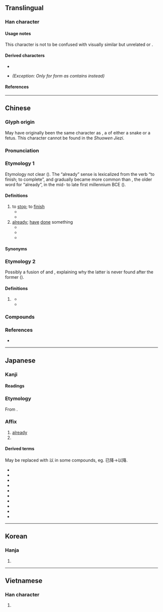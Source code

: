 {{also|己|巳}}
{{character info}}
==Translingual==
{{stroke order|strokes=3}}
{{stroke order|type=animate}}

===Han character===
{{Han char|rn=49|rad=己|as=00|sn=3|var=1|four=17717|canj=SU,XSU|ids=⿻コ乚}}

====Usage notes====
This character is not to be confused with visually similar but unrelated {{l|mul|己}} or {{l|mul|巳}}.

====Derived characters====
* {{l|mul|[[𠖰]], [[𡉏]], [[𡴾]], [[𢩽]], [[𨑓]], [[𤣱]], [[𥝗]], [[𫧟]], [[𬜒]], [[𧿆]], [[𩨕]], [[𩝮]], [[𬀺]], [[𥮄]]}}
* {{l|mul|[[𤏁]]}} ''(Exception: Only for {{w|zh:中文標準交換碼|Taiwan character}} form as {{w|Hong Kong Supplementary Character Set|Hong Kong character}} contains {{l|mul|己}} instead)''

====References====
{{Han ref|kx=0326.110|dkj=08743|dj=0630.110|hdz=20984.010|uh=5DF2}}

----

==Chinese==
{{zh-forms}}

===Glyph origin===
May have originally been the same character as {{zh-l|*巳}}, a {{liushu|p|nocap=y}} of either a snake or a fetus. This character cannot be found in the ''Shuowen Jiezi''.

===Pronunciation===
{{zh-pron
|m=yǐ
|m-s=
|c=ji5
|c-t=
|g=i3
|h=pfs=yí
|j=
|md=ī
|mn=í
|mn-t=in2
|w=2i
|x=
|mc=y
|oc=y
|cat=v,adv
}}

===Etymology 1===
Etymology not clear ({{zh-ref|Schuessler, 2007}}). The “already” sense is lexicalized from the verb “to finish; to complete”, and gradually became more common than {{och-l|既}}, the older word for “already”, in the mid- to late first millennium BCE ({{zh-ref|Pulleyblank, 1995}}).

====Definitions====
{{zh-hanzi}}

# to [[stop]]; to [[finish]]
#* {{zh-x|任 重 而 道 遠。仁 以為 己 任，不 亦 重 乎？死 而後 已，不 亦 遠 乎？|ref=Lunyu|[His] duty is heavy and [his] way is far. He takes benevolence to be his duty; is that not heavy indeed? [His duty] ''' is completed''' [only] when he dies; is that not far indeed?}}
#* {{zh-x|此 水 幾時 休，此 恨 何時 已。|When will the river cease to flow? When will this brooding '''end'''?|CL|ref='''Song Dynasty''', {{lw|zh|李之儀}}, {{lang|zh|《卜算子·我住長江頭》}}}}
# [[already]]; [[have]] [[done]] something
#* {{zh-x|年 已 七十 矣。|He was '''already''' seventy years old.|ref=Mencius}}
#* {{zh-x|若 已 食 則 退，若 未 食 則 佐 長者 視 具。| If they '''have''' eaten '''already''', they should retire; if they have not eaten, they will [remain to] assist their elder [brothers and sisters] and see what has been prepared.|ref=Liji}}
#* {{zh-x|情義 已 失去，恩愛 都 失去|Friendship has '''already''' gone, and all of the love is gone|C-LIT|ref='''1983''', {{lw|zh|陳百強}}, {{lw|zh|pref=《|偏偏喜歡你 (專輯)|偏偏喜歡你|suf=》}}}}

====Synonyms====
{{zh-dial|已經}}

===Etymology 2===
Possibly a fusion of {{och-l|也}} and {{och-l|矣}}, explaining why the latter is never found after the former ({{zh-ref|Pulleyblank, 1995}}).

====Definitions====
{{zh-hanzi}}

# {{lb|zh|Classical}} {{n-g|Used after [[predicate]]s, especially noun predicates, to express a new realization by the speaker. Compare {{zh-l|矣}}, which is used similarly but only after verbs. Sometimes expanded to {{zh-l|也已}} or {{zh-l|也已矣}}, which are synonymous.}}
#* {{zh-x|然則 王 之 所 大 欲 可 知 已。| Then, what your Majesty greatly desires may be known.|ref=Mencius}}
#* {{zh-x|入 其 境，其 田疇 穢，都邑 露，是 貪 主 已 。|If, upon entering the borders, the fields are in poor condition and the towns are exposed, '''one can tell''' that this is the [realm of] a covetous ruler.|ref=Xunzi}}

===Compounds===
{{zh-der|已故|已婚|已經|已然|已往|已知數|喋喋不已|不已|大勢已去|悶悶不已|已矣|已去|低徊不已|已還|不為已甚|已而|已定|大局已定|墓木已拱|已決|已而不登|不得已|大勢已定|勢不得已|一夔已足|必不得已|情非得已|壯心不已|已甚|不能自已|無已|斃而後已|生生不已|萬不得已|業已|為時已晚|日已銜山|病已成勢|方寸已亂|有加無已|死而後已|早已|木已成舟|而已|逼不得已|芳魂已杳|羽翼已成|羽翮已就|米已成炊|誅求無已|諾已|貪求無已|迫不得已|紛爭不已}}

===References===
* {{R:yue:Hanzi}}

{{zh-cat|Elementary}}

----

==Japanese==

===Kanji===
{{ja-kanji|grade=8|rs=己00}}

====Readings====
{{ja-readings
|goon=い
|kanon=い
|kun=すで-に, や-む, のみ-
|nanori=み
}}

===Etymology===
{{ja-kanjitab|い|yomi=o}}
From {{der|ja|ltc|sort=あ|-}} {{ltc-l|已}}.

===Affix===
{{ja-pos|affix|い}}

# [[already]]
# {{alternative form of|ja|以|tr=i}}

====Derived terms====
May be replaced with 以 in some compounds, eg. 已降→以降.

{{der-top|Compounds}}
* {{ja-r|已%然|い%ぜん}}
* {{ja-r|已%然%形|い%ぜん%けい}}
* {{ja-r|已%上|い%じょう}}
* {{ja-r|已%下|い%か}}
* {{ja-r|已%己%巳%己|い%こ%み%き}}
* {{ja-r|已%前|い%ぜん}}
* {{ja-r|已%降|い%こう}}
* {{ja-r|已%後|い%ご}}
* {{ja-r|已%来|い%らい}}
* {{ja-r|生%滅%滅%已|しょう%めつ%めつ%い}}
{{der-bottom}}

----

==Korean==

===Hanja===
{{ko-hanja|hangeul=[[이]]|rv=i|mr=i}}

# {{rfdef|ko|sort=己00}}

----

==Vietnamese==

===Han character===
{{vi-readings|reading=dĩ, dãi|rs=己00}}

# {{rfdef|vi|sort=己000ppp }}